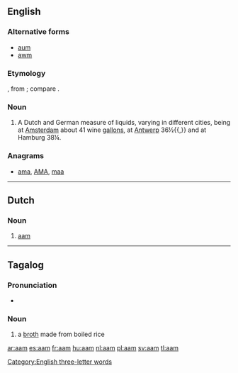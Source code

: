{{also|AAM|Aam}}
==English==
[[Category:English three-letter words]]{{rfc-auto}}

{{webster}}

===Alternative forms===
* [[aum]]
* [[awm]]

===Etymology===
{{etyl|nl}} {{term|lang=nl|aam}}, from {{etyl|LL.}} {{term|lang=la|ama}}; compare {{etyl|la}} {{term|hama||water bucket|lang=la}}.

===Noun===
{{en-noun}}

# A Dutch and German measure of liquids, varying in different cities, being at [[Amsterdam]] about 41 wine [[gallons]], at [[Antwerp]] 36½{{,}} and at Hamburg 38¼.

===Anagrams===
* [[ama#English|ama]], [[AMA#English|AMA]], [[maa#English|maa]]

----

==Dutch==

===Noun===
{{nl-noun|g=n|pl=amen|dim=-}}

# [[#English|aam]]

----

==Tagalog==

===Pronunciation===
* {{IPA|/aˈam/|lang=tl}}

===Noun===
{{tl-noun}}

# a [[broth]] made from boiled rice
#: {{usex|Bigyan mo ng '''aam''' ang bata.|lang=tl|translation=Give the child some rice broth.}}

[[ar:aam]]
[[es:aam]]
[[fr:aam]]
[[hu:aam]]
[[nl:aam]]
[[pl:aam]]
[[sv:aam]]
[[tl:aam]]